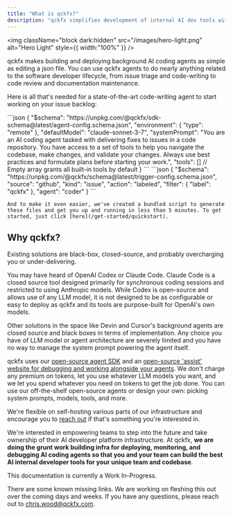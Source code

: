 ```yaml
---
title: "What is qckfx?"
description: "qckfx simplifies development of internal AI dev tools with automated deployments and specialized infrastructure."
---
```


<img
  className="block dark:hidden"
  src="/images/hero-light.png"
  alt="Hero Light"
  style={{ width:"100%" }}
/>

qckfx makes building and deploying background AI coding agents as simple as editing a json file. You can use qckfx agents to do nearly anything related to the software developer lifecycle, from issue triage and code-writing to code review and documentation maintenance.

Here is all that's needed for a state-of-the-art code-writing agent to start working on your issue backlog:

<Tabs>
  <Tab title=".qckfx/agents/coder.json">
    ```json
    {
      "$schema": "https://unpkg.com/@qckfx/sdk-schema@latest/agent-config.schema.json",
      "environment": {
        "type": "remote"
      },
      "defaultModel": "claude-sonnet-3-7",
      "systemPrompt": "You are an AI coding agent tasked with delivering fixes to issues in a code repository. You have access to a set of tools to help you navigate the codebase, make changes, and validate your changes. Always use best practices and formulate plans before starting your work.",
      "tools": [] // Empty array grants all built-in tools by default
    }
    ```
  </Tab>
  <Tab title=".qckfx/triggers/label-qckfx.json">
    ```json
    {
      "$schema": "https://unpkg.com/@qckfx/schema@latest/trigger-config.schema.json",
      "source": "github",
      "kind": "issue",
      "action": "labeled",
      "filter": {
        "label": "qckfx"
      },
      "agent": "coder"
    }
    ```

    And to make it even easier, we've created a bundled script to generate these files and get you up and running in less than 5 minutes. To get started, just click [here](/get-started/quickstart).
  </Tab>
</Tabs>

## Why qckfx?

Existing solutions are black-box, closed-source, and probably overcharging you or under-delivering.

You may have heard of OpenAI Codex or Claude Code. Claude Code is a closed source tool designed primarily for synchronous coding sessions and restricted to using Anthropic models. While Codex is open-source and allows use of any LLM model, it is not designed to be as configurable or easy to deploy as qckfx and its tools are purpose-built for OpenAI's own models.

Other solutions in the space like Devin and Cursor's background agents are closed source and black boxes in terms of implementation. Any choice you have of LLM model or agent architecture are severely limited and you have no way to manage the system prompt powering the agent itself.

qckfx uses our [open-source agent SDK](https://github.com/qckfx/agent-sdk) and an [open-source 'assist' website for debugging and working alongside your agents](https://github.com/qckfx/assist). We don't charge any premium on tokens, let you use whatever LLM models you want, and we let you spend whatever you need on tokens to get the job done. You can use our off-the-shelf open-source agents or design your own: picking system prompts, models, tools, and more.

We're flexible on self-hosting various parts of our infrastructure and encourage you to [reach out](mailto:chris.wood@qckfx.com) if that's something you're interested in.

We're interested in empowering teams to step into the future and take ownership of their  AI developer platform infrastructure. At qckfx, **we are doing the grunt work building infra for deploying, monitoring, and debugging AI coding agents so that you and your team can build the best AI internal developer tools for your unique team and codebase**.

<Note>
  This documentation is currently a Work In-Progress. 

  There are some known missing links. We are working on fleshing this out over the coming days and weeks. If you have any questions, please reach out to [chris.wood@qckfx.com](mailto:chris.wood@qckfx.com).
</Note>